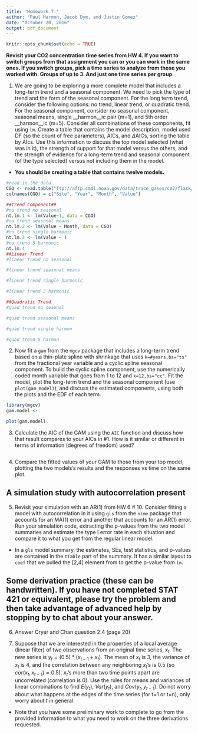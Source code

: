 ```yaml
---
title: 'Homework 7:'
author: "Paul Harmon, Jacob Dym, and Justin Gomez"
date: "October 20, 2016"
output: pdf_document
---
```


```r
knitr::opts_chunk$set(echo = TRUE)
```
__Revisit your CO2 concentration time series from HW 4. If you want to switch groups from that assignment you can or you can work in the same ones. If you switch groups, pick a time series to analyze from those you worked with. Groups of up to 3. And just one time series per group.__

1) We are going to be exploring a more complete model that includes a long-term trend and a seasonal component. We need to pick the type of trend and the form of the seasonal component. For the long term trend, consider the following options: no trend, linear trend, or quadratic trend. For the seasonal component, consider no seasonal component, seasonal means, single __harmon__ic pair (m=1), and 5th order __harmon__ic (m=5). Consider all combinations of these components, fit using `lm`.  Create a table that contains the model description, model used DF (so the count of free parameters), AICs, and $\Delta$AICs, sorting the table by AIcs. Use this information to discuss the top model selected (what was in it), the strength of support for that model versus the others, and the strength of evidence for a long-term trend and seasonal component (of the type selected) versus not including them in the model. 

  - __You should be creating a table that contains twelve models.__
  
```r
#read in the data
CGO <- read.table("ftp://aftp.cmdl.noaa.gov/data/trace_gases/co2/flask/surface/co2_cgo_surface-flask_1_ccgg_month.txt",header=T)
colnames(CGO) = c("Site", "Year", "Month", "Value")

##Trend Component##
#no trend no seasonal
nt.lm.1 <- lm(Value~1, data = CGO)
#no trend seasonal means
nt.lm.2 <- lm(Value ~ Month, data = CGO)
#no trend single harmonic
nt.lm.3 <- lm(Value ~ )
#no trend 5 harmonic 
nt.lm.4
##Linear Trend
#linear trend no seasonal

#linear trend seasonal means

#linear trend single harmonic

#linear trend 5 harmonic

##Quadratic Trend
#quad trend no seaonal

#quad trend seasonal means

#quad trend single harmon

#quad trend 5 harmon


```

  
  

2) Now fit a `gam` from the `mgcv` package that includes a long-term trend based on a thin-plate spline with shrinkage that uses `k=#years,bs="ts"` from the fractional year variable and a cyclic spline seasonal component. To build the cyclic spline component, use the numerically coded month variable that goes from 1 to 12 and `k=12,bs="cc"`. Fit the model, plot the long-term trend and the seasonal component (use `plot(gam_model)`), and discuss the estimated components, using both the plots and the EDF of each term.
```r
library(mgcv)
gam.model <- 

plot(gam.model)

```


3) Calculate the AIC of the GAM using the `AIC` function and discuss how that result compares to your AICs in #1. How is it similar or different in terms of information (degrees of freedom) used?
```r

```


4) Compare the fitted values of your GAM to those from your top model, plotting the two models's results and the responses vs time on the same plot.


## A simulation study with autocorrelation present

5) Revisit your simulation with an AR(1) from HW 6 \# 10. Consider fitting a model with autocorrelation in it using `gls` from the `nlme` package that accounts for an MA(1) error and another that accounts for an AR(1) error. Run your simulation code, extracting the p-values from the two model summaries and estimate the type I error rate in each situation and compare it to what you get from the regular linear model. 

- In a `gls` model summary, the estimates, SEs, test statistics, and p-values are contained in the `tTable` part of the summary. It has a similar layout to `coef` that we pulled the [2,4] element from to get the p-value from `lm`.

## Some derivation practice (these can be handwritten). If you have not completed STAT 421 or equivalent, please try the problem and then take advantage of advanced help by stopping by to chat about your answer. 

6) Answer Cryer and Chan question 2.4 (page 20)

7) Suppose that we are interested in the properties of a local average (linear filter) of two observations from an original time series, $x_t$. The new series is $y_t=(0.5)*(x_{t-1}+x_t)$. The mean of $x_t$ is 3, the variance of $x_t$ is 4, and the correlation between any neighboring $x_t$'s is 0.5 (so $cor(x_t, x_{t-1})=0.5$). $x_t$'s more than two time points apart are uncorrelated (correlation is 0). Use the rules for means and variances of linear combinations to find $E(y_t)$, $Var(y_t)$, and $Cov(y_t,y_{t-1})$. Do not worry about what happens at the edges of the time series (for t=1 or t=n), only worry about $t$ in general. 

  - Note that you have some preliminary work to complete to go from the provided information to what you need to work on the three derivations requested.